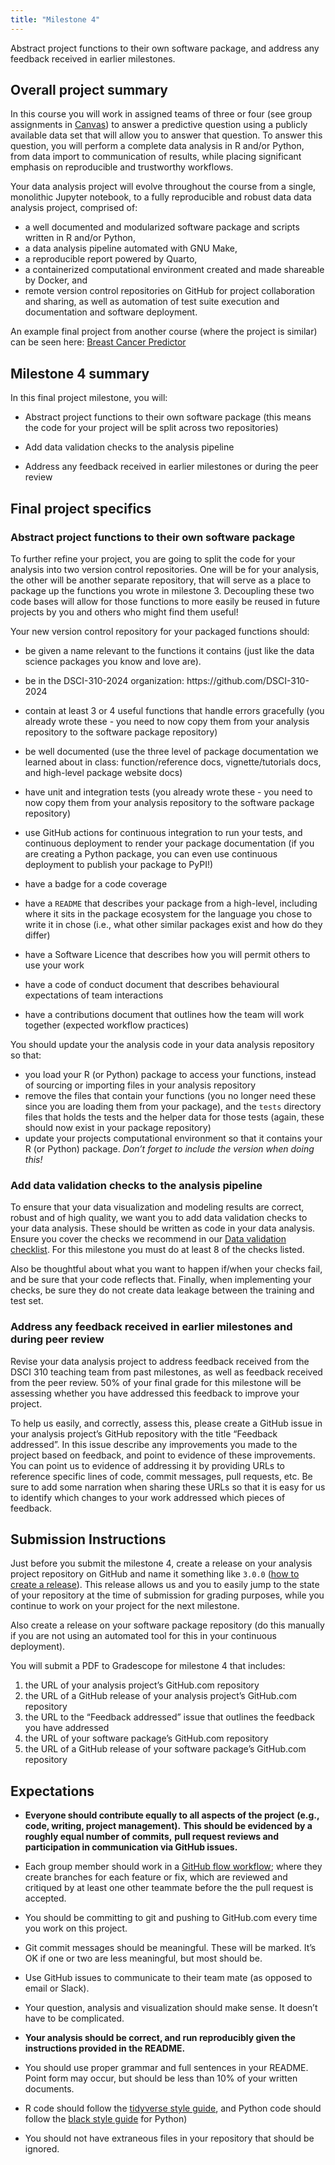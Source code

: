 ```yaml
---
title: "Milestone 4"
---
```


Abstract project functions to their own software package,
and address any feedback received in earlier milestones.

## Overall project summary

In this course you will work in assigned teams of three or four
(see group assignments in [Canvas](https://canvas.ubc.ca))
to answer a predictive question using a publicly available data set that will allow you to answer that question.
To answer this question,
you will perform a complete data analysis in R and/or Python,
from data import to communication of results,
while placing significant emphasis on reproducible and trustworthy workflows.

Your data analysis project will evolve throughout the course from a single, monolithic Jupyter notebook,
to a fully reproducible and robust data data analysis project, comprised of:

- a well documented and modularized software package and scripts written in R and/or Python,
- a data analysis pipeline automated with GNU Make,
- a reproducible report powered by Quarto,
- a containerized computational environment created and made shareable by Docker, and
- remote version control repositories on GitHub for project collaboration and sharing,
  as well as automation of test suite execution and documentation and software deployment.

An example final project from another course (where the project is similar) can be seen here:
[Breast Cancer Predictor](https://github.com/ttimbers/breast_cancer_predictor_py)

## Milestone 4 summary

In this final project milestone, you will:

- Abstract project functions to their own software package
  (this means the code for your project will be split across two repositories)

- Add data validation checks to the analysis pipeline

- Address any feedback received in earlier milestones or during the peer review


## Final project specifics

### Abstract project functions to their own software package

To further refine your project, you are going to split the code
for your analysis into two version control repositories.
One will be for your analysis,
the other will be another separate repository,
that will serve as a place to package up the functions you wrote in milestone 3.
Decoupling these two code bases
will allow for those functions to more easily be reused in future projects by
you and others who might find them useful!

Your new version control repository for your packaged functions should:

- be given a name relevant to the functions it contains
(just like the data science packages you know and love are).

- be in the DSCI-310-2024 organization: https://github.com/DSCI-310-2024

- contain at least 3 or 4 useful functions that handle errors gracefully
  (you already wrote these - you need to now
  copy them from your analysis repository to the software package repository)

- be well documented
  (use the three level of package documentation we learned about in class:
  function/reference docs, vignette/tutorials docs, and high-level package website docs)

- have unit and integration tests
  (you already wrote these - you need to now
  copy them from your analysis repository to the software package repository)

- use GitHub actions for continuous integration to run your tests,
  and continuous deployment to render your package documentation
  (if you are creating a Python package,
  you can even use continuous deployment to publish your package to PyPI!)

- have a badge for a code coverage

- have a `README` that describes your package from a high-level,
  including where it sits in the package ecosystem
  for the language you chose to write it in chose
  (i.e., what other similar packages exist and how do they differ)

- have a Software Licence
  that describes how you will permit others to use your work

- have a code of conduct document
  that describes behavioural expectations of team interactions

- have a contributions document
  that outlines how the team will work together
  (expected workflow practices)

You should update your the analysis code in your data analysis repository
so that:

- you load your R (or Python) package to access your functions,
  instead of sourcing or importing files in your analysis repository
- remove the files that contain your functions
  (you no longer need these since you are loading them from your package),
  and the `tests` directory files that holds the tests and the helper data for those tests
  (again, these should now exist in your package repository)
- update your projects computational environment so that it contains your R (or Python) package.
  *Don't forget to include the version when doing this!*

### Add data validation checks to the analysis pipeline

To ensure that your data visualization and modeling results are correct, robust and of high quality, we want you to add data validation checks to your data analysis.
These should be written as code in your data analysis.
Ensure you cover the checks we recommend in our [Data validation checklist](https://ubc-dsci.github.io/reproducible-and-trustworthy-workflows-for-data-science/lectures/130-data-validation.html#data-validation-checklist).
For this milestone you must do at least 8 of the checks listed.

Also be thoughtful about what you want to happen if/when your checks fail, and be sure that your code reflects that.
Finally, when implementing your checks, be sure they do not create data leakage between the training and test set.

### Address any feedback received in earlier milestones and during peer review

Revise your data analysis project to address feedback received
from the DSCI 310 teaching team from past milestones,
as well as feedback received from the peer review.
50% of your final grade for this milestone will be assessing
whether you have addressed this feedback to improve your project.

To help us easily, and correctly, assess this,
please create a GitHub issue in your analysis project's GitHub repository
with the title "Feedback addressed".
In this issue describe any improvements you made to the project based on feedback,
and point to evidence of these improvements.
You can point us to evidence of addressing it
by providing URLs to reference
specific lines of code, commit messages, pull requests, etc.
Be sure to add some narration when sharing these URLs
so that it is easy for us to identify which changes to your work
addressed which pieces of feedback.

<!--
You will be graded on a sliding scale for this,
the more improvements you make,
the higher your grade for this part of the milestone will be.
The improvements should be at least one per team member,
and they should significantly improve the project.
This minimum could earn at most 37.5/50.
To earn more, you need to exceed these minimum improvements.
-->

## Submission Instructions

Just before you submit the milestone 4, create a release on your analysis project repository on GitHub and name it something like `3.0.0` ([how to create a release](https://docs.github.com/en/repositories/releasing-projects-on-github/managing-releases-in-a-repository#creating-a-release)). This release allows us and you to easily jump to the state of your repository at the time of submission for grading purposes, while you continue to work on your project for the next milestone.

Also create a release on your software package repository
(do this manually if you are not using an automated tool for this
in your continuous deployment).

You will submit a PDF to Gradescope for milestone 4 that includes:

1.  the URL of your analysis project's GitHub.com repository
2.  the URL of a GitHub release of your analysis  project's GitHub.com repository
3.  the URL to the "Feedback addressed" issue that outlines the feedback you have addressed
3.  the URL of your software package's GitHub.com repository
5.  the URL of a GitHub release of your software package's GitHub.com repository

## Expectations

- **Everyone should contribute equally to all aspects of the project**
**(e.g., code, writing, project management).**
**This should be evidenced by a roughly equal number of commits,**
**pull request reviews and participation in communication via GitHub issues.**

- Each group member should work in a
[GitHub flow workflow](https://docs.github.com/en/get-started/quickstart/github-flow);
where they create branches for each feature or fix,
which are reviewed and critiqued by at least one other teammate
before the the pull request is accepted.
- You should be committing to git and pushing to GitHub.com every time you work on this project.
- Git commit messages should be meaningful. These will be marked.
It's OK if one or two are less meaningful, but most should be.
- Use GitHub issues to communicate to their team mate (as opposed to email or Slack).
- Your question, analysis and visualization should make sense. It doesn't have to be complicated.
- **Your analysis should be correct, and run reproducibly given the instructions provided in the README.**
- You should use proper grammar and full sentences in your README.
Point form may occur, but should be less than 10% of your written documents.
- R code should follow the [tidyverse style guide](https://style.tidyverse.org/),
and Python code should follow the
[black style guide](https://black.readthedocs.io/en/stable/the_black_code_style/index.html) for Python)
- You should not have extraneous files in your repository that should be ignored.
